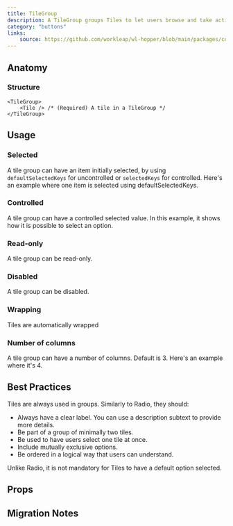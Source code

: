 ```yaml
---
title: TileGroup
description: A TileGroup groups Tiles to let users browse and take action on a group of related items.
category: "buttons"
links:
    source: https://github.com/workleap/wl-hopper/blob/main/packages/components/src/Tile/src/TileGroup.tsx
---
```


<Example src="tile/docs/tile-group/preview" isOpen />

## Anatomy

### Structure

```tsx
<TileGroup>
    <Tile /> /* (Required) A tile in a TileGroup */
</TileGroup>
```

## Usage

### Selected
A tile group can have an item initially selected, by using `defaultSelectedKeys` for uncontrolled or `selectedKeys` for controlled.
Here's an example where one item is selected using defaultSelectedKeys.

<Example src="tile/docs/tile-group/selected" />

### Controlled
A tile group can have a controlled selected value. In this example, it shows how it is possible to select an option.

<Example src="tile/docs/tile-group/controlled" />

### Read-only
A tile group can be read-only.

<Example src="tile/docs/tile-group/readonly" />

### Disabled
A tile group can be disabled.

<Example src="tile/docs/tile-group/disabled" />

### Wrapping
Tiles are automatically wrapped

<Example src="tile/docs/tile-group/wrapping" />

### Number of columns
A tile group can have a number of columns. Default is 3. Here's an example where it's 4.

<Example src="tile/docs/tile-group/columns" />

## Best Practices

Tiles are always used in groups. Similarly to Radio, they should:

- Always have a clear label. You can use a description subtext to provide more details.
- Be part of a group of minimally two tiles.
- Be used to have users select one tile at once.
- Include mutually exclusive options.
- Be ordered in a logical way that users can understand.

Unlike Radio, it is not mandatory for Tiles to have a default option selected.

## Props

<PropTable component="TileGroup" />

## Migration Notes

<MigrateGuide src="tile/docs/tile-group/migration-notes" />
